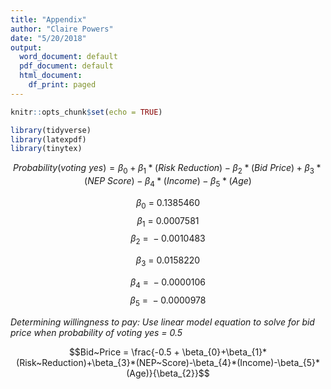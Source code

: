 ```yaml
---
title: "Appendix"
author: "Claire Powers"
date: "5/20/2018"
output:
  word_document: default
  pdf_document: default
  html_document:
    df_print: paged
---
```


```r
knitr::opts_chunk$set(echo = TRUE)
```


```r
library(tidyverse)
library(latexpdf)
library(tinytex)
```

$$Probability(voting~yes) =  \beta_{0}+\beta_{1}*(Risk~Reduction)-\beta_{2}*(Bid~Price)+\beta_{3}*(NEP~Score)-\beta_{4}*(Income)-\beta_{5}*(Age)$$

$$\beta_{0}~=~0.1385460$$ 
$$\beta_{1}~=~0.0007581$$
$$\beta_{2}~=~-0.0010483$$

$$\beta_{3}~=~0.0158220$$


$$\beta_{4}~=~-0.0000106$$
$$\beta_{5}~=~-0.0000978$$

*Determining willingness to pay: Use linear model equation to solve for bid price when probability of voting yes = 0.5*

$$Bid~Price = \frac{-0.5 + \beta_{0}+\beta_{1}*(Risk~Reduction)+\beta_{3}*(NEP~Score)-\beta_{4}*(Income)-\beta_{5}*(Age)}{\beta_{2}}$$